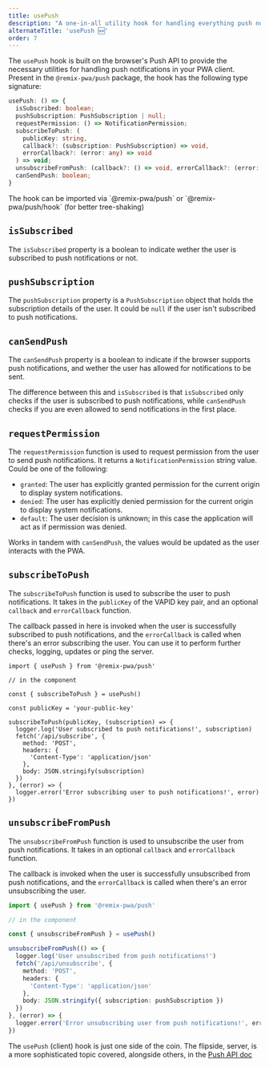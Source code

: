 ```yaml
---
title: usePush
description: "A one-in-all utility hook for handling everything push notifications in your PWA application!"
alternateTitle: 'usePush 🆕'
order: 7
---
```



The `usePush` hook is built on the browser's Push API to provide the necessary utilities for handling push notifications in your PWA client.
Present in the `@remix-pwa/push` package, the hook has the following type signature:

```ts
usePush: () => {
  isSubscribed: boolean;
  pushSubscription: PushSubscription | null;
  requestPermission: () => NotificationPermission;
  subscribeToPush: (
    publicKey: string,
    callback?: (subscription: PushSubscription) => void,
    errorCallback?: (error: any) => void
  ) => void;
  unsubscribeFromPush: (callback?: () => void, errorCallback?: (error: any) => void) => void;
  canSendPush: boolean;
}
```

<Info>
The hook can be imported via `@remix-pwa/push` or `@remix-pwa/push/hook` (for better tree-shaking)
</Info>

## `isSubscribed`

The `isSubscribed` property is a boolean to indicate wether the user is subscribed to push notifications or not.

## `pushSubscription`

The `pushSubscription` property is a `PushSubscription` object that holds the subscription details of the user. It could be `null` if
the user isn't subscribed to push notifications.

## `canSendPush`

The `canSendPush` property is a boolean to indicate if the browser supports push notifications, and wether the user has allowed for notifications to be sent.

The difference between this and `isSubscribed` is that `isSubscribed` only checks if the user is subscribed to push notifications, while `canSendPush` checks if you are even allowed to send notifications in the first place.

## `requestPermission`

The `requestPermission` function is used to request permission from the user to send push notifications. It returns a `NotificationPermission` string value. Could be one of the following:

- `granted`: The user has explicitly granted permission for the current origin to display system notifications.
- `denied`: The user has explicitly denied permission for the current origin to display system notifications.
- `default`: The user decision is unknown; in this case the application will act as if permission was denied.

Works in tandem with `canSendPush`, the values would be updated as the user interacts with the PWA.

## `subscribeToPush`

The `subscribeToPush` function is used to subscribe the user to push notifications. It takes in the `publicKey` of the VAPID key pair, and an optional `callback` and `errorCallback` function.

The callback passed in here is invoked when the user is successfully subscribed to push notifications, and the `errorCallback` is called when there's an error subscribing the user. You can use it to perform further checks, logging, updates or ping the server.

```tsx
import { usePush } from '@remix-pwa/push'

// in the component

const { subscribeToPush } = usePush()

const publicKey = 'your-public-key'

subscribeToPush(publicKey, (subscription) => {
  logger.log('User subscribed to push notifications!', subscription)
  fetch('/api/subscribe', {
    method: 'POST',
    headers: {
      'Content-Type': 'application/json'
    },
    body: JSON.stringify(subscription)
  })
}, (error) => {
  logger.error('Error subscribing user to push notifications!', error)
})
```

## `unsubscribeFromPush`

The `unsubscribeFromPush` function is used to unsubscribe the user from push notifications. It takes in an optional `callback` and `errorCallback` function.

The callback is invoked when the user is successfully unsubscribed from push notifications, and the `errorCallback` is called when there's an error unsubscribing the user.

```ts
import { usePush } from '@remix-pwa/push'

// in the component

const { unsubscribeFromPush } = usePush()

unsubscribeFromPush(() => {
  logger.log('User unsubscribed from push notifications!')
  fetch('/api/unsubscribe', {
    method: 'POST',
    headers: {
      'Content-Type': 'application/json'
    },
    body: JSON.stringify({ subscription: pushSubscription })
  })
}, (error) => {
  logger.error('Error unsubscribing user from push notifications!', error)
})
```

The `usePush` (client) hook is just one side of the coin. The flipside, server, is a more sophisticated topic covered, alongside others, in the [Push API doc](/docs/main/push-api)
